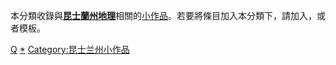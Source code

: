 {{hiddencat}}
{{WPSS-cat}}
本分類收錄與'''[[昆士蘭州地理|昆士蘭州地理]]'''相關的[[Wikipedia:小作品|小作品]]。若要將條目加入本分類下，請加入'''{{tl|Queensland-geo-stub}}'''，或者'''{{tl|昆士蘭州地理小作品}}'''模板。

[[Category:澳大利亞地理小作品|Q]]
[[Category:昆士蘭州地理|*]]
[[Category:昆士兰州小作品|Category:昆士兰州小作品]]